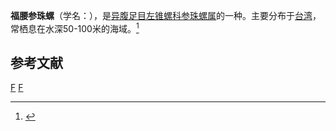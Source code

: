 {{Speciesbox
| taxon = Notosinister alveata
| binomial_authority = (Laseron, 1958)
}}
'''福腰参珠螺'''（学名：''{{lang|la|Notosinister alveata}}''），是[[异腹足目|异腹足目]][[左锥螺科|左锥螺科]][[参珠螺属|参珠螺属]]的一种。主要分布于[[台湾|台湾]]，常栖息在水深50-100米的海域。<ref>{{cite web|url=http://shell.sinica.edu.tw/chinese/shellbase_detail.php?science_no=5442|title=国际贝库：福腰参珠螺|publisher=台湾贝类资料库|accessdate=2009-08-11|archive-date=2016-03-04|archive-url=https://web.archive.org/web/20160304115805/http://shell.sinica.edu.tw/chinese/shellbase_detail.php?science_no=5442|dead-url=no}}</ref>

== 参考文献 ==
{{reflist}}

{{Taxonbar}}
[[Category:1958年描述的动物|F]]
[[Category:参珠螺属|F]]